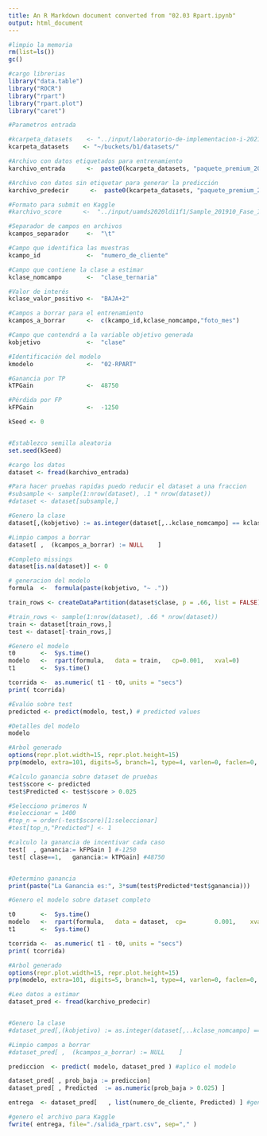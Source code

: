 ```yaml
---
title: An R Markdown document converted from "02.03 Rpart.ipynb"
output: html_document
---
```


```r
#limpio la memoria
rm(list=ls())
gc()

#cargo librerias
library("data.table")
library("ROCR")
library("rpart")
library("rpart.plot")
library("caret")
```

```r

#Parametros entrada

#kcarpeta_datasets    <- "../input/laboratorio-de-implementacion-i-2021/"   #KAGGLE
kcarpeta_datasets    <- "~/buckets/b1/datasets/"                          #VM o Ubuntu

#Archivo con datos etiquetados para entrenamiento
karchivo_entrada      <-  paste0(kcarpeta_datasets, "paquete_premium_202011.csv")

#Archivo con datos sin etiquetar para generar la predicción
karchivo_predecir      <-  paste0(kcarpeta_datasets, "paquete_premium_202101.csv")

#Formato para submit en Kaggle
#karchivo_score      <-  "../input/uamds2020ldi1f1/Sample_201910_Fase_I.txt"

#Separador de campos en archivos
kcampos_separador     <-  "\t"

#Campo que identifica las muestras
kcampo_id             <-  "numero_de_cliente"

#Campo que contiene la clase a estimar
kclase_nomcampo       <-  "clase_ternaria"

#Valor de interés
kclase_valor_positivo <-  "BAJA+2"

#Campos a borrar para el entrenamiento
kcampos_a_borrar      <-  c(kcampo_id,kclase_nomcampo,"foto_mes")

#Campo que contendrá a la variable objetivo generada
kobjetivo             <-  "clase"

#Identificación del modelo
kmodelo               <-  "02-RPART"

#Ganancia por TP
kTPGain               <-  48750

#Pérdida por FP
kFPGain               <-  -1250

kSeed <- 0


#Establezco semilla aleatoria
set.seed(kSeed)
```

```r
#cargo los datos
dataset <- fread(karchivo_entrada)

#Para hacer pruebas rapidas puedo reducir el dataset a una fraccion
#subsample <- sample(1:nrow(dataset), .1 * nrow(dataset))
#dataset <- dataset[subsample,]
```

```r
#Genero la clase
dataset[,(kobjetivo) := as.integer(dataset[,..kclase_nomcampo] == kclase_valor_positivo)]

#Limpio campos a borrar
dataset[ ,  (kcampos_a_borrar) := NULL    ] 

#Completo missings
dataset[is.na(dataset)] <- 0
```

```r
# generacion del modelo
formula  <-  formula(paste(kobjetivo, "~ ."))
```

```r
train_rows <- createDataPartition(dataset$clase, p = .66, list = FALSE)

#train_rows <- sample(1:nrow(dataset), .66 * nrow(dataset))
train <- dataset[train_rows,]
test <- dataset[-train_rows,]
```

```r
#Genero el modelo
t0       <-  Sys.time()
modelo   <-  rpart(formula,   data = train,   cp=0.001,   xval=0)
t1       <-  Sys.time()

tcorrida <-  as.numeric( t1 - t0, units = "secs")
print( tcorrida)
```

```r
#Evalúo sobre test
predicted <- predict(modelo, test,) # predicted values
```

```r
#Detalles del modelo
modelo
```

```r
#Arbol generado
options(repr.plot.width=15, repr.plot.height=15)
prp(modelo, extra=101, digits=5, branch=1, type=4, varlen=0, faclen=0, tweak=1.3)
```

```r
#Calculo ganancia sobre dataset de pruebas
test$score <- predicted
test$Predicted <- test$score > 0.025

#Selecciono primeros N
#seleccionar = 1400
#top_n = order(-test$score)[1:seleccionar]
#test[top_n,"Predicted"] <- 1

#calculo la ganancia de incentivar cada caso
test[  , ganancia:= kFPGain ] #-1250
test[ clase==1,   ganancia:= kTPGain] #48750


#Determino ganancia
print(paste("La Ganancia es:", 3*sum(test$Predicted*test$ganancia)))
```

```r
#Genero el modelo sobre dataset completo

t0       <-  Sys.time()
modelo   <-  rpart(formula,   data = dataset,  cp=        0.001,    xval=0)
t1       <-  Sys.time()

tcorrida <-  as.numeric( t1 - t0, units = "secs")
print( tcorrida)

#Arbol generado
options(repr.plot.width=15, repr.plot.height=15)
prp(modelo, extra=101, digits=5, branch=1, type=4, varlen=0, faclen=0, tweak=1.3)
```

```r
#Leo datos a estimar
dataset_pred <- fread(karchivo_predecir)


#Genero la clase
#dataset_pred[,(kobjetivo) := as.integer(dataset[,..kclase_nomcampo] == kclase_valor_positivo)]

#Limpio campos a borrar
#dataset_pred[ ,  (kcampos_a_borrar) := NULL    ] 

prediccion  <- predict( modelo, dataset_pred ) #aplico el modelo
```

```r
dataset_pred[ , prob_baja := prediccion]
dataset_pred[ , Predicted  := as.numeric(prob_baja > 0.025) ]

entrega  <- dataset_pred[   , list(numero_de_cliente, Predicted) ] #genero la salida

#genero el archivo para Kaggle
fwrite( entrega, file="./salida_rpart.csv", sep="," )
```

